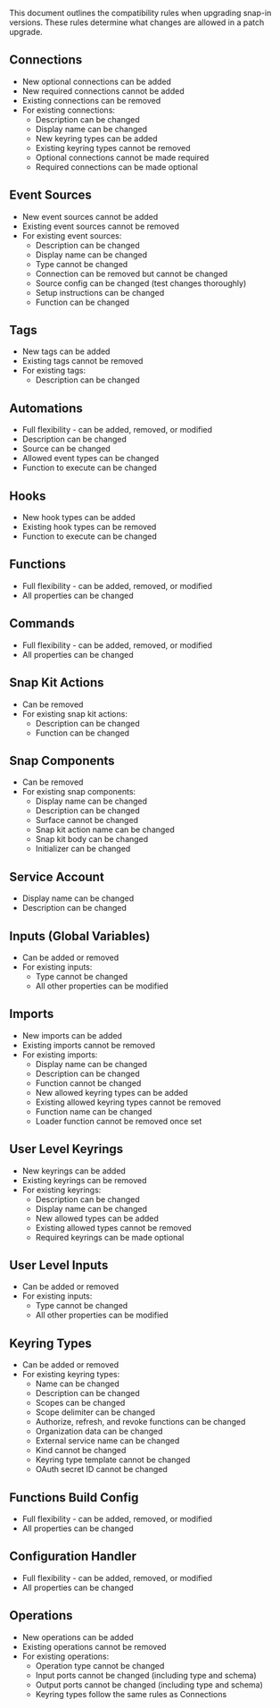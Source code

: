 This document outlines the compatibility rules when upgrading snap-in versions. These rules determine what changes are allowed in a patch upgrade.

## Connections
- New optional connections can be added
- New required connections cannot be added
- Existing connections can be removed
- For existing connections:
  - Description can be changed
  - Display name can be changed
  - New keyring types can be added
  - Existing keyring types cannot be removed
  - Optional connections cannot be made required
  - Required connections can be made optional

## Event Sources
- New event sources cannot be added
- Existing event sources cannot be removed
- For existing event sources:
  - Description can be changed
  - Display name can be changed
  - Type cannot be changed
  - Connection can be removed but cannot be changed
  - Source config can be changed (test changes thoroughly)
  - Setup instructions can be changed
  - Function can be changed

## Tags
- New tags can be added
- Existing tags cannot be removed
- For existing tags:
  - Description can be changed

## Automations
- Full flexibility - can be added, removed, or modified
- Description can be changed
- Source can be changed
- Allowed event types can be changed
- Function to execute can be changed

## Hooks
- New hook types can be added
- Existing hook types can be removed
- Function to execute can be changed

## Functions
- Full flexibility - can be added, removed, or modified
- All properties can be changed

## Commands
- Full flexibility - can be added, removed, or modified
- All properties can be changed

## Snap Kit Actions
- Can be removed
- For existing snap kit actions:
  - Description can be changed
  - Function can be changed

## Snap Components
- Can be removed
- For existing snap components:
  - Display name can be changed
  - Description can be changed
  - Surface cannot be changed
  - Snap kit action name can be changed
  - Snap kit body can be changed
  - Initializer can be changed

## Service Account
- Display name can be changed
- Description can be changed

## Inputs (Global Variables)
- Can be added or removed
- For existing inputs:
  - Type cannot be changed
  - All other properties can be modified

## Imports
- New imports can be added
- Existing imports cannot be removed
- For existing imports:
  - Display name can be changed
  - Description can be changed
  - Function cannot be changed
  - New allowed keyring types can be added
  - Existing allowed keyring types cannot be removed
  - Function name can be changed
  - Loader function cannot be removed once set

## User Level Keyrings
- New keyrings can be added
- Existing keyrings can be removed
- For existing keyrings:
  - Description can be changed
  - Display name can be changed
  - New allowed types can be added
  - Existing allowed types cannot be removed
  - Required keyrings can be made optional

## User Level Inputs
- Can be added or removed
- For existing inputs:
  - Type cannot be changed
  - All other properties can be modified

## Keyring Types
- Can be added or removed
- For existing keyring types:
  - Name can be changed
  - Description can be changed
  - Scopes can be changed
  - Scope delimiter can be changed
  - Authorize, refresh, and revoke functions can be changed
  - Organization data can be changed
  - External service name can be changed
  - Kind cannot be changed
  - Keyring type template cannot be changed
  - OAuth secret ID cannot be changed

## Functions Build Config
- Full flexibility - can be added, removed, or modified
- All properties can be changed

## Configuration Handler
- Full flexibility - can be added, removed, or modified
- All properties can be changed

## Operations
- New operations can be added
- Existing operations cannot be removed
- For existing operations:
  - Operation type cannot be changed
  - Input ports cannot be changed (including type and schema)
  - Output ports cannot be changed (including type and schema)
  - Keyring types follow the same rules as Connections
